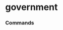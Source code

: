 # government


### Commands
<ul className='grid grid-cols-1 md:grid-cols-2 lg:grid-cols-3 xl:grid-cols-4 gap-4 -ml-6'>
<ReferenceCard
    title="treasury_auctions"
    description="Government Treasury Auctions."
    url="government/treasury_auctions"
    command
/><ReferenceCard
    title="us_yield_curve"
    description="US Yield Curve. Get United States yield curve."
    url="government/us_yield_curve"
    command
/><ReferenceCard
    title="treasury_rates"
    description="Government Treasury Rates."
    url="government/treasury_rates"
    command
/>
</ul>

